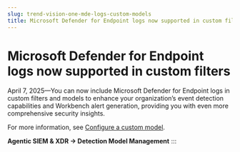 ```yaml
---
slug: trend-vision-one-mde-logs-custom-models
title: Microsoft Defender for Endpoint logs now supported in custom filters
---
```

# Microsoft Defender for Endpoint logs now supported in custom filters

April 7, 2025—You can now include Microsoft Defender for Endpoint logs in custom filters and models to enhance your organization’s event detection capabilities and Workbench alert generation, providing you with even more comprehensive security insights.

For more information, see [Configure a custom model](configuring-custom-model.mdx).

**Agentic SIEM & XDR → Detection Model Management**
:::
